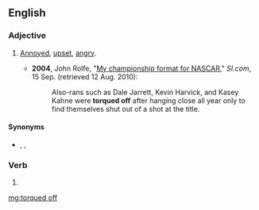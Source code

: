 ==English==

===Adjective===
{{en-adj}}

# {{lb|en|chiefly|US|idiomatic|slang}} [[annoyed|Annoyed]], [[upset]], [[angry]].
#* '''2004''', John Rolfe, "[http://sportsillustrated.cnn.com/2004/writers/john_rolfe/09/15/nextel.cup/ My championship format for NASCAR]," ''SI.com'', 15 Sep. (retrieved 12 Aug. 2010):
#*: Also-rans such as Dale Jarrett, Kevin Harvick, and Kasey Kahne were '''torqued off''' after hanging close all year only to find themselves shut out of a shot at the title.

====Synonyms====
* {{l|en|browned off}}, {{l|en|cheesed off}}, {{l|en|pissed off}}

===Verb===
{{head|en|verb form}}

# {{en-past of|torque off}}

[[mg:torqued off]]